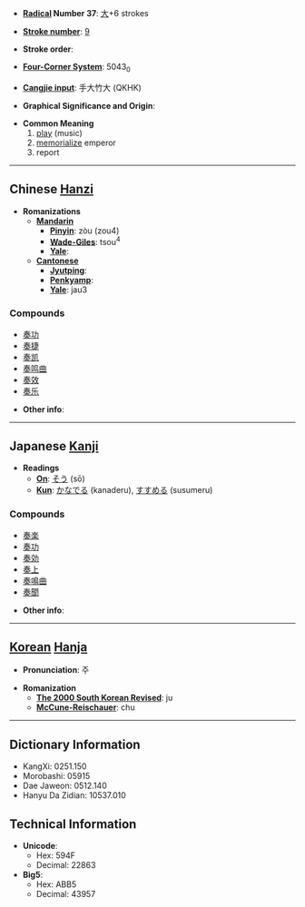 * '''[[Wiktionary:Chinese radical index| Radical]] Number 37''': [[Wiktionary:Chinese radical index 大|大]]+6 strokes

* '''[[Wiktionary:Chinese total strokes index|Stroke number]]''': [[Wiktionary:Chinese total strokes index 9|9]]

* '''Stroke order''': 

* '''[[Wiktionary:Chinese four corner index|Four-Corner System]]''': 5043<sub>0</sub>

* '''[[Wiktionary:Chinese Cangjie index|Cangjie input]]''': 手大竹大 (QKHK)

* '''Graphical Significance and Origin''': 

* '''Common Meaning'''
*# [[play]] (music)
*# [[memorialize]] emperor
*# report


----

== Chinese [[Hanzi]] ==

* '''Romanizations'''
** '''[[Mandarin]]'''
*** '''[[Pinyin]]''': zòu (zou4)
*** '''[[Wade-Giles]]''': tsou<sup>4</sup>
*** '''[[Yale]]''': 
** '''[[Cantonese]]'''
*** '''[[Jyutping]]''':
*** '''[[Penkyamp]]''': 
*** '''[[Yale]]''': jau3

===Compounds===
*[[奏功]]
*[[奏捷]]
*[[奏凯]]
*[[奏鸣曲]]
*[[奏效]]
*[[奏乐]]

* '''Other info''': 

----

== Japanese [[Kanji]] ==

* '''Readings'''
** '''[[On]]''': [[そう]] (sō)
** '''[[Kun]]''': [[かなでる]] (kanaderu), [[すすめる]] (susumeru)

===Compounds===
*[[奏楽]]
*[[奏功]]
*[[奏効]]
*[[奏上]]
*[[奏鳴曲]]
*[[奏聞]]

* '''Other info''':  

----

== [[Korean]] [[Hanja]] ==

* '''Pronunciation''': 주

* '''Romanization'''
** '''[[The 2000 South Korean Revised Romanization|The 2000 South Korean Revised]]''': ju
** '''[[McCune-Reischauer]]''': chu

----

== Dictionary Information ==

* KangXi: 0251.150
* Morobashi: 05915
* Dae Jaweon: 0512.140
* Hanyu Da Zidian: 10537.010

== Technical Information ==

* '''Unicode''':
** Hex: 594F
** Decimal: 22863
* '''Big5''':
** Hex: ABB5
** Decimal: 43957